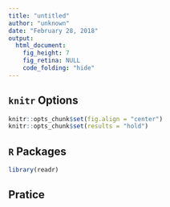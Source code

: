 ```yaml
---
title: "untitled"
author: "unknown"
date: "February 28, 2018"
output:
  html_document:
    fig_height: 7
    fig_retina: NULL
    code_folding: "hide"
---
```


## `knitr` Options

```r
knitr::opts_chunk$set(fig.align = "center")
knitr::opts_chunk$set(results = "hold")
```

## `R` Packages

```r
library(readr)
```

## Pratice
